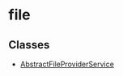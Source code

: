 
# file

## Classes

- [AbstractFileProviderService](../../file/classes/file.AbstractFileProviderService/page.mdx)
